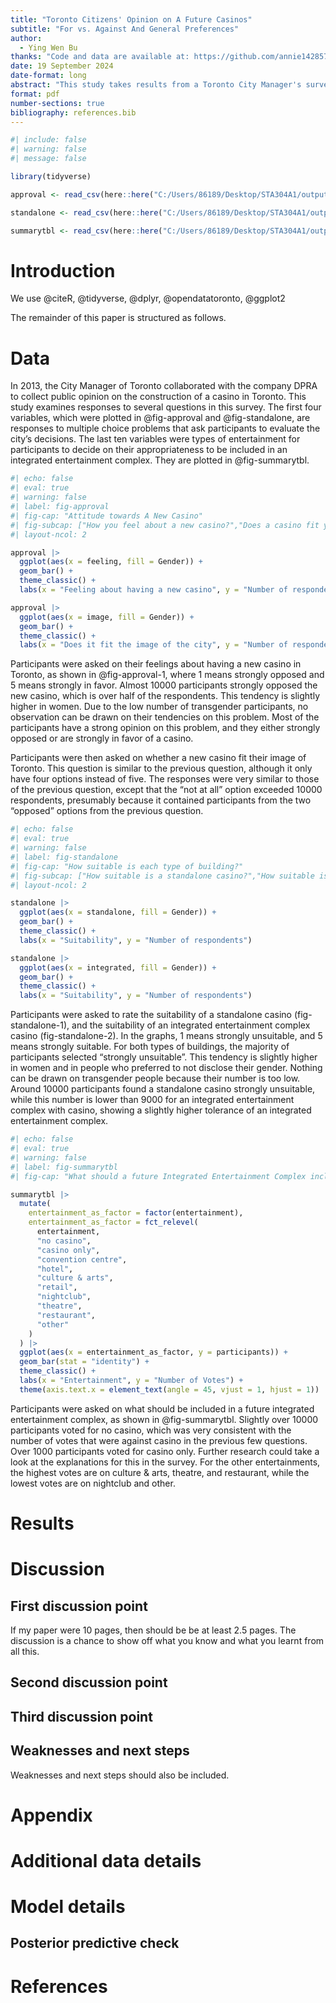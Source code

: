 ```yaml
---
title: "Toronto Citizens' Opinion on A Future Casinos"
subtitle: "For vs. Against And General Preferences"
author: 
  - Ying Wen Bu
thanks: "Code and data are available at: https://github.com/annie142857/starter_folder/tree/main"
date: 19 September 2024
date-format: long
abstract: "This study takes results from a Toronto City Manager's survey on people's opinion on the construction of a casino. (results). Although the survey was conducted to incorporate people's viewpoint into the casino's construction, the results can still be used in other research to investigate people's opinions on casinos and related entertainments."
format: pdf
number-sections: true
bibliography: references.bib
---
```


```r
#| include: false
#| warning: false
#| message: false

library(tidyverse)

approval <- read_csv(here::here("C:/Users/86189/Desktop/STA304A1/outputs/data/clean_data(approval).csv"), show_col_types = FALSE)

standalone <- read_csv(here::here("C:/Users/86189/Desktop/STA304A1/outputs/data/clean_data(standalone).csv"), show_col_types = FALSE)

summarytbl <- read_csv(here::here("C:/Users/86189/Desktop/STA304A1/outputs/data/clean_data(summarytbl).csv"), show_col_types = FALSE)

```


# Introduction

We use @citeR, @tidyverse, @dplyr, @opendatatoronto, @ggplot2

The remainder of this paper is structured as follows. 



# Data {#sec-datasection}

In 2013, the City Manager of Toronto collaborated with the company DPRA to collect public opinion on the construction of a casino in Toronto. This study examines responses to several questions in this survey. The first four variables, which were plotted in @fig-approval and @fig-standalone, are responses to multiple choice problems that ask participants to evaluate the city's decisions. The last ten variables were types of entertainment for participants to decide on their appropriateness to be included in an integrated entertainment complex. They are plotted in @fig-summarytbl.

```r
#| echo: false
#| eval: true
#| warning: false
#| label: fig-approval
#| fig-cap: "Attitude towards A New Casino"
#| fig-subcap: ["How you feel about a new casino?","Does a casino fit your image of the city?"]
#| layout-ncol: 2

approval |>
  ggplot(aes(x = feeling, fill = Gender)) +
  geom_bar() +
  theme_classic() +
  labs(x = "Feeling about having a new casino", y = "Number of respondents")

approval |>
  ggplot(aes(x = image, fill = Gender)) +
  geom_bar() +
  theme_classic() +
  labs(x = "Does it fit the image of the city", y = "Number of respondents")
```

Participants were asked on their feelings about having a new casino in Toronto, as shown in @fig-approval-1, where 1 means strongly opposed and 5 means strongly in favor. Almost 10000 participants strongly opposed the new casino, which is over half of the respondents. This tendency is slightly higher in women. Due to the low number of transgender participants, no observation can be drawn on their tendencies on this problem. Most of the participants have a strong opinion on this problem, and they either strongly opposed or are strongly in favor of a casino.

Participants were then asked on whether a new casino fit their image of Toronto. This question is similar to the previous question, although it only have four options instead of five. The responses were very similar to those of the previous question, except that the "not at all" option exceeded 10000 respondents, presumably because it contained participants from the two "opposed" options from the previous question.

```r
#| echo: false
#| eval: true
#| warning: false
#| label: fig-standalone
#| fig-cap: "How suitable is each type of building?"
#| fig-subcap: ["How suitable is a standalone casino?","How suitable is an integrated entertainment complex?"]
#| layout-ncol: 2

standalone |>
  ggplot(aes(x = standalone, fill = Gender)) +
  geom_bar() +
  theme_classic() +
  labs(x = "Suitability", y = "Number of respondents")

standalone |>
  ggplot(aes(x = integrated, fill = Gender)) +
  geom_bar() +
  theme_classic() +
  labs(x = "Suitability", y = "Number of respondents")
```

Participants were asked to rate the suitability of a standalone casino (fig-standalone-1), and the suitability of an integrated entertainment complex casino (fig-standalone-2). In the graphs, 1 means strongly unsuitable, and 5 means strongly suitable. For both types of buildings, the majority of participants selected "strongly unsuitable". This tendency is slightly higher in women and in people who preferred to not disclose their gender. Nothing can be drawn on transgender people because their number is too low. Around 10000 participants found a standalone casino strongly unsuitable, while this number is lower than 9000 for an integrated entertainment complex with casino, showing a slightly higher tolerance of an integrated entertainment complex.

```r
#| echo: false
#| eval: true
#| warning: false
#| label: fig-summarytbl
#| fig-cap: "What should a future Integrated Entertainment Complex include?"

summarytbl |>
  mutate(
    entertainment_as_factor = factor(entertainment),
    entertainment_as_factor = fct_relevel(
      entertainment,
      "no casino",
      "casino only",
      "convention centre",
      "hotel",
      "culture & arts",
      "retail",
      "nightclub",
      "theatre",
      "restaurant",
      "other"
    )
  ) |>
  ggplot(aes(x = entertainment_as_factor, y = participants)) +
  geom_bar(stat = "identity") +
  theme_classic() +
  labs(x = "Entertainment", y = "Number of Votes") +
  theme(axis.text.x = element_text(angle = 45, vjust = 1, hjust = 1))
```

Participants were asked on what should be included in a future integrated entertainment complex, as shown in @fig-summarytbl. Slightly over 10000 participants voted for no casino, which was very consistent with the number of votes that were against casino in the previous few questions. Over 1000 participants voted for casino only. Further research could take a look at the explanations for this in the survey. For the other entertainments, the highest votes are on culture & arts, theatre, and restaurant, while the lowest votes are on nightclub and other. 

# Results





# Discussion

## First discussion point {#sec-first-point}

If my paper were 10 pages, then should be be at least 2.5 pages. The discussion is a chance to show off what you know and what you learnt from all this. 

## Second discussion point

## Third discussion point

## Weaknesses and next steps

Weaknesses and next steps should also be included.

\newpage

\appendix

# Appendix {-}


# Additional data details

# Model details {#sec-model-details}

## Posterior predictive check




\newpage


# References